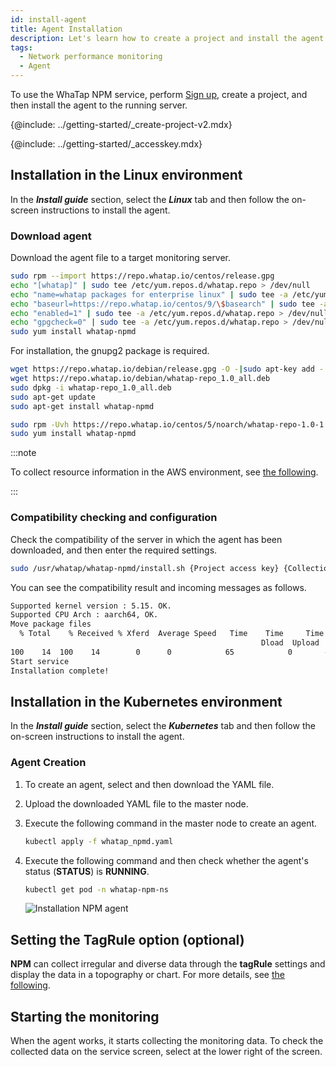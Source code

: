 ```yaml
---
id: install-agent
title: Agent Installation
description: Let's learn how to create a project and install the agent in the WhaTap monitoring service.
tags:
  - Network performance monitoring
  - Agent
---
```


To use the WhaTap NPM service, perform [Sign up](https://www.whatap.io/ko/signup/), create a project, and then install the agent to the running server.

{@include: ../getting-started/_create-project-v2.mdx} 

{@include: ../getting-started/_accesskey.mdx} 

## Installation in the Linux environment

In the **_Install guide_** section, select the **_Linux_** tab and then follow the on-screen instructions to install the agent.

### Download agent

Download the agent file to a target monitoring server.

<Tabs groupId="os">
<TabItem value="al" label="Amazon Linux">

```bash
sudo rpm --import https://repo.whatap.io/centos/release.gpg
echo "[whatap]" | sudo tee /etc/yum.repos.d/whatap.repo > /dev/null
echo "name=whatap packages for enterprise linux" | sudo tee -a /etc/yum.repos.d/whatap.repo > /dev/null
echo "baseurl=https://repo.whatap.io/centos/9/\$basearch" | sudo tee -a /etc/yum.repos.d/whatap.repo > /dev/null
echo "enabled=1" | sudo tee -a /etc/yum.repos.d/whatap.repo > /dev/null
echo "gpgcheck=0" | sudo tee -a /etc/yum.repos.d/whatap.repo > /dev/null
sudo yum install whatap-npmd
```

</TabItem>
<TabItem value="du" label="Debian/Ubuntu">

For installation, the gnupg2 package is required.

```bash
wget https://repo.whatap.io/debian/release.gpg -O -|sudo apt-key add -
wget https://repo.whatap.io/debian/whatap-repo_1.0_all.deb
sudo dpkg -i whatap-repo_1.0_all.deb
sudo apt-get update
sudo apt-get install whatap-npmd
```

</TabItem>
<TabItem value="rc" label="Red Hat/CentOS">

```bash
sudo rpm -Uvh https://repo.whatap.io/centos/5/noarch/whatap-repo-1.0-1.noarch.rpm
sudo yum install whatap-npmd
```

</TabItem>
</Tabs>

:::note

To collect resource information in the AWS environment, see [the following](set-aws-resource-options).

:::

### Compatibility checking and configuration

Check the compatibility of the server in which the agent has been downloaded, and then enter the required settings.

```bash
sudo /usr/whatap/whatap-npmd/install.sh {Project access key} {Collection server IP}
```

You can see the compatibility result and incoming messages as follows.

```bash
Supported kernel version : 5.15. OK.
Supported CPU Arch : aarch64, OK.
Move package files
  % Total    % Received % Xferd  Average Speed   Time    Time     Time  Current
                                                        Dload  Upload     Total   Spent    Left     Speed
100    14  100    14        0      0            65            0       --:--:-- --:--:-- --:--:--        65
Start service
Installation complete!
```

## Installation in the Kubernetes environment

In the **_Install guide_** section, select the **_Kubernetes_** tab and then follow the on-screen instructions to install the agent.

### Agent Creation

1.  To create an agent, select <Cmdname sid="download" className="uitext" /> and then download the YAML file.

2.  Upload the downloaded YAML file to the master node.

3.  Execute the following command in the master node to create an agent.

    ```bash
    kubectl apply -f whatap_npmd.yaml
    ```

4.  Execute the following command and then check whether the agent's status (**STATUS**) is **RUNNING**.

    ```bash
    kubectl get pod -n whatap-npm-ns
    ```

    ![Installation NPM agent](/img/npm-k8s-check-running.png)

## Setting the TagRule option (optional)

**NPM** can collect irregular and diverse data through the **tagRule** settings and display the data in a topography or chart. For more details, see [the following](set-tagrule).

## Starting the monitoring

When the agent works, it starts collecting the monitoring data. To check the collected data on the service screen, select <Cmdname sid="MNU06848" className="uitext" /> at the lower right of the screen.
